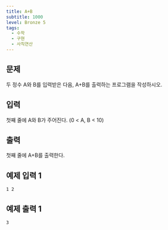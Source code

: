 ```yaml
---
title: A+B
subtitle: 1000
level: Bronze 5
tags:
  - 수학
  - 구현
  - 사칙연산
---
```


## 문제

두 정수 A와 B를 입력받은 다음, A+B를 출력하는 프로그램을 작성하시오.

## 입력

첫째 줄에 A와 B가 주어진다. (0 < A, B < 10)

## 출력

첫째 줄에 A+B를 출력한다.

## 예제 입력 1

```text
1 2
```

## 예제 출력 1

```text
3
```
